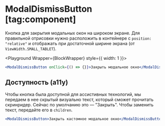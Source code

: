 <Overview>

# ModalDismissButton [tag:component]

Кнопка для закрытия модальных окон на широком экране.
Для правильной отрисовки нужно расположить в контейнере с `position: "relative"` и отображать при достаточной ширине экрана
(от `ViewWidth.SMALL_TABLET`).

</Overview>


<Playground Wrapper={BlockWrapper} style={{ width: 1 }}>
  ```jsx
  <ModalDismissButton onClick={() => {}}>Закрыть модальное окно</ModalDismissButton>
  ```
</Playground>

## Доступность (a11y)

Чтобы кнопка была доступной для ассистивных технологий, мы передаем в нее скрытый визуально текст,
который сможет прочитать скринридер. Сейчас по умолчанию это — "Закрыть".
Чтобы заменить текст, передайте его в `children`.

```jsx
<ModalDismissButton>Закрыть кастомное модальное окно</ModalDismissButton>
```
